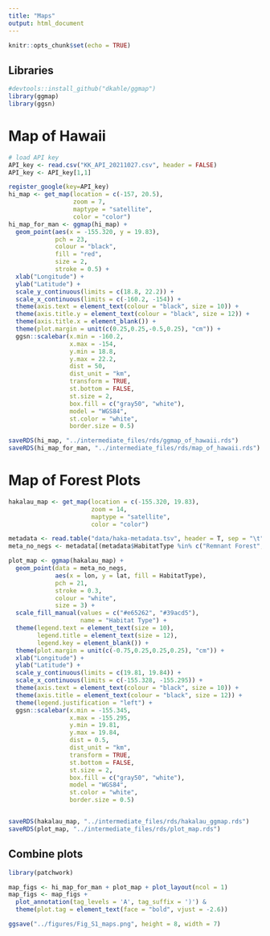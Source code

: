 ```yaml
---
title: "Maps"
output: html_document
---
```


```r
knitr::opts_chunk$set(echo = TRUE)
```

## Libraries

```r

#devtools::install_github("dkahle/ggmap")
library(ggmap)
library(ggsn)

```

# Map of Hawaii

```r

# load API key
API_key <- read.csv("KK_API_20211027.csv", header = FALSE)
API_key <- API_key[1,1]

register_google(key=API_key)
hi_map <- get_map(location = c(-157, 20.5),
                  zoom = 7,
                  maptype = "satellite",
                  color = "color")
hi_map_for_man <- ggmap(hi_map) +
  geom_point(aes(x = -155.320, y = 19.83), 
             pch = 23, 
             colour = "black",
             fill = "red",
             size = 2,
             stroke = 0.5) +
  xlab("Longitude") +
  ylab("Latitude") +
  scale_y_continuous(limits = c(18.8, 22.2)) +
  scale_x_continuous(limits = c(-160.2, -154)) +
  theme(axis.text = element_text(colour = "black", size = 10)) +
  theme(axis.title.y = element_text(colour = "black", size = 12)) +
  theme(axis.title.x = element_blank()) +
  theme(plot.margin = unit(c(0.25,0.25,-0.5,0.25), "cm")) +
  ggsn::scalebar(x.min = -160.2,
                 x.max = -154,
                 y.min = 18.8,
                 y.max = 22.2,
                 dist = 50,
                 dist_unit = "km",
                 transform = TRUE,
                 st.bottom = FALSE,
                 st.size = 2,
                 box.fill = c("gray50", "white"),
                 model = "WGS84",
                 st.color = "white",
                 border.size = 0.5)

saveRDS(hi_map, "../intermediate_files/rds/ggmap_of_hawaii.rds")
saveRDS(hi_map_for_man, "../intermediate_files/rds/map_of_hawaii.rds")


```
# Map of Forest Plots

```r

hakalau_map <- get_map(location = c(-155.320, 19.83),
                       zoom = 14,
                       maptype = "satellite",
                       color = "color")

metadata <- read.table("data/haka-metadata.tsv", header = T, sep = "\t")
meta_no_negs <- metadata[(metadata$HabitatType %in% c("Remnant Forest", "Restored Forest")),]

plot_map <- ggmap(hakalau_map) +
  geom_point(data = meta_no_negs,
             aes(x = lon, y = lat, fill = HabitatType),
             pch = 21,
             stroke = 0.3,
             colour = "white",
             size = 3) +
  scale_fill_manual(values = c("#e65262", "#39acd5"),
                    name = "Habitat Type") +
  theme(legend.text = element_text(size = 10),
        legend.title = element_text(size = 12),
        legend.key = element_blank()) +
  theme(plot.margin = unit(c(-0.75,0.25,0.25,0.25), "cm")) +
  xlab("Longitude") +
  ylab("Latitude") +
  scale_y_continuous(limits = c(19.81, 19.84)) +
  scale_x_continuous(limits = c(-155.328, -155.295)) +
  theme(axis.text = element_text(colour = "black", size = 10)) +
  theme(axis.title = element_text(colour = "black", size = 12)) +
  theme(legend.justification = "left") +
  ggsn::scalebar(x.min = -155.345,
                 x.max = -155.295,
                 y.min = 19.81,
                 y.max = 19.84,
                 dist = 0.5,
                 dist_unit = "km",
                 transform = TRUE,
                 st.bottom = FALSE,
                 st.size = 2,
                 box.fill = c("gray50", "white"),
                 model = "WGS84",
                 st.color = "white",
                 border.size = 0.5)


saveRDS(hakalau_map, "../intermediate_files/rds/hakalau_ggmap.rds")
saveRDS(plot_map, "../intermediate_files/rds/plot_map.rds")

```
## Combine plots

```r

library(patchwork)

map_figs <- hi_map_for_man + plot_map + plot_layout(ncol = 1)
map_figs <- map_figs + 
  plot_annotation(tag_levels = 'A', tag_suffix = ')') &
  theme(plot.tag = element_text(face = "bold", vjust = -2.6))

ggsave("../figures/Fig_S1_maps.png", height = 8, width = 7)


```

